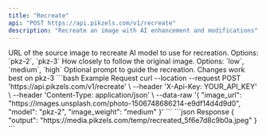 ```yaml
---
title: "Recreate"
api: "POST https://api.pikzels.com/v1/recreate"
description: "Recreate an image with AI enhancement and modifications"
---
```


<ParamField body="image_url" type="string" required>
  URL of the source image to recreate
</ParamField>

<ParamField body="model" type="string" required>
  AI model to use for recreation. Options: `pkz-2`, `pkz-3`
</ParamField>

<ParamField body="image_weight" type="string" default="medium">
  How closely to follow the original image. Options: `low`, `medium`, `high`
</ParamField>

<ParamField body="prompt" type="string">
  Optional prompt to guide the recreation. Changes work best on pkz-3
</ParamField>

<RequestExample>
```bash Example Request
curl --location --request POST 'https://api.pikzels.com/v1/recreate' \
--header 'X-Api-Key: YOUR_API_KEY' \
--header 'Content-Type: application/json' \
--data-raw '{
  "image_url": "https://images.unsplash.com/photo-1506748686214-e9df14d4d9d0",
  "model": "pkz-2",
  "image_weight": "medium"
}'
```
</RequestExample>

<ResponseExample>
```json Response
{
  "output": "https://media.pikzels.com/temp/recreated_5f6e7d8c9b0a.jpeg"
}
```
</ResponseExample>